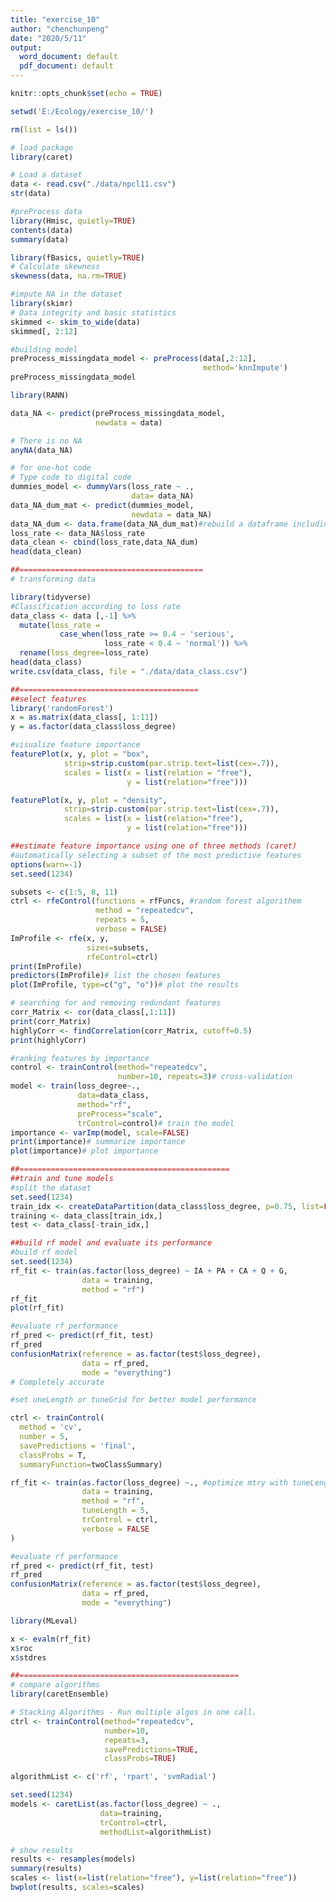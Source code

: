 ---
title: "exercise_10"
author: "chenchunpeng"
date: "2020/5/11"
output:
  word_document: default
  pdf_document: default
---

```{r setup, include=FALSE}
knitr::opts_chunk$set(echo = TRUE)
```

```{r}
setwd('E:/Ecology/exercise_10/')
```

```{r}
rm(list = ls())
```

```{r}
# load package
library(caret)
```

```{r}
# Load a dataset
data <- read.csv("./data/npcl11.csv")
str(data)
```

```{r}
#preProcess data
library(Hmisc, quietly=TRUE)
contents(data)
summary(data)
```

```{r}
library(fBasics, quietly=TRUE)
# Calculate skewness
skewness(data, na.rm=TRUE)
```

```{r}
#impute NA in the dataset
library(skimr) 
# Data integrity and basic statistics
skimmed <- skim_to_wide(data)
skimmed[, 2:12]
```

```{r}
#building model
preProcess_missingdata_model <- preProcess(data[,2:12], 
                                           method='knnImpute')
preProcess_missingdata_model
```

```{r}
library(RANN) 

data_NA <- predict(preProcess_missingdata_model, 
                   newdata = data)
```

```{r}
# There is no NA
anyNA(data_NA)
```

```{r}
# for one-hot code
# Type code to digital code
dummies_model <- dummyVars(loss_rate ~ ., 
                           data= data_NA)
data_NA_dum_mat <- predict(dummies_model, 
                           newdata = data_NA)
data_NA_dum <- data.frame(data_NA_dum_mat)#rebuild a dataframe including target
loss_rate <- data_NA$loss_rate
data_clean <- cbind(loss_rate,data_NA_dum)
head(data_clean)
```

```{r}
##=========================================
# transforming data

library(tidyverse)
#Classification according to loss rate
data_class <- data [,-1] %>% 
  mutate(loss_rate = 
           case_when(loss_rate >= 0.4 ~ 'serious',
                     loss_rate < 0.4 ~ 'normal')) %>% 
  rename(loss_degree=loss_rate)
head(data_class)
write.csv(data_class, file = "./data/data_class.csv")
```

```{r}
##========================================
##select features
library('randomForest')
x = as.matrix(data_class[, 1:11])
y = as.factor(data_class$loss_degree)

#visualize feature importance
featurePlot(x, y, plot = "box",
            strip=strip.custom(par.strip.text=list(cex=.7)),
            scales = list(x = list(relation = "free"), 
                          y = list(relation="free")))

featurePlot(x, y, plot = "density",
            strip=strip.custom(par.strip.text=list(cex=.7)),
            scales = list(x = list(relation="free"), 
                          y = list(relation="free")))
```

```{r}
##estimate feature importance using one of three methods (caret)
#automatically selecting a subset of the most predictive features
options(warn=-1)
set.seed(1234)

subsets <- c(1:5, 8, 11)
ctrl <- rfeControl(functions = rfFuncs, #random forest algorithem
                   method = "repeatedcv",
                   repeats = 5,
                   verbose = FALSE)
ImProfile <- rfe(x, y, 
                 sizes=subsets, 
                 rfeControl=ctrl)
print(ImProfile)
predictors(ImProfile)# list the chosen features
plot(ImProfile, type=c("g", "o"))# plot the results
```

```{r}
# searching for and removing redundant features
corr_Matrix <- cor(data_class[,1:11])
print(corr_Matrix)
highlyCorr <- findCorrelation(corr_Matrix, cutoff=0.5)
print(highlyCorr)
```

```{r}
#ranking features by importance
control <- trainControl(method="repeatedcv", 
                        number=10, repeats=3)# cross-validation
model <- train(loss_degree~., 
               data=data_class, 
               method="rf", 
               preProcess="scale", 
               trControl=control)# train the model
importance <- varImp(model, scale=FALSE)
print(importance)# summarize importance
plot(importance)# plot importance
```

```{r}
##===============================================
##train and tune models 
#split the dataset
set.seed(1234)
train_idx <- createDataPartition(data_class$loss_degree, p=0.75, list=FALSE)
training <- data_class[train_idx,]
test <- data_class[-train_idx,]
```

```{r}
##build rf model and evaluate its performance
#build rf model
set.seed(1234)
rf_fit <- train(as.factor(loss_degree) ~ IA + PA + CA + Q + G, 
                data = training, 
                method = "rf")
rf_fit
plot(rf_fit)
```

```{r}
#evaluate rf performance
rf_pred <- predict(rf_fit, test)
rf_pred
confusionMatrix(reference = as.factor(test$loss_degree), 
                data = rf_pred,
                mode = "everything")
# Completely accurate
```

```{r}
#set uneLength or tuneGrid for better model performance

ctrl <- trainControl(
  method = 'cv',                  
  number = 5,                     
  savePredictions = 'final',
  classProbs = T,                  
  summaryFunction=twoClassSummary) 

rf_fit <- train(as.factor(loss_degree) ~., #optimize mtry with tuneLength
                data = training, 
                method = "rf", 
                tuneLength = 5,
                trControl = ctrl,
                verbose = FALSE
)
```

```{r}
#evaluate rf performance
rf_pred <- predict(rf_fit, test)
rf_pred
confusionMatrix(reference = as.factor(test$loss_degree), 
                data = rf_pred,
                mode = "everything")

library(MLeval)

x <- evalm(rf_fit)
x$roc
x$stdres
```

```{r}
##=================================================
# compare algorithms
library(caretEnsemble)

# Stacking Algorithms - Run multiple algos in one call.
ctrl <- trainControl(method="repeatedcv", 
                     number=10, 
                     repeats=3,
                     savePredictions=TRUE, 
                     classProbs=TRUE)
```

```{r}
algorithmList <- c('rf', 'rpart', 'svmRadial')

set.seed(1234)
models <- caretList(as.factor(loss_degree) ~ .,
                    data=training, 
                    trControl=ctrl, 
                    methodList=algorithmList) 
```

```{r}
# show results
results <- resamples(models)
summary(results)
scales <- list(x=list(relation="free"), y=list(relation="free"))
bwplot(results, scales=scales)
```









